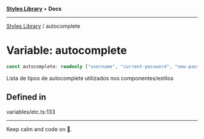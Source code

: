 
<Meta title="Libs/Styles/variables/autocomplete" />



[**Styles Library**](/?path=/docs/libs-styles-overview--page) • **Docs**

***

[Styles Library](/?path=/docs/libs-styles-overview--page) / autocomplete

# Variable: autocomplete

```ts
const autocomplete: readonly ["username", "current-password", "new-password", "on", "off"];
```

Lista de tipos de autocomplete utilizados nos componentes/estilos

## Defined in

variables/etc.ts:133


***

Keep calm and code on 🤘.